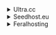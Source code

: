 <details><summary>Ultra.cc</summary>

- Host: `<username>.<hostname>.usbx.me`
- Port: Transmissions' RPC Port as given in your Control Panel
- TLS: Enabled
- Username: `<username>`
- Password: `<password>`

</details>

<details><summary>Seedhost.eu</summary>

```shell
# Grab RPC Port
echo -e "Your Transmission port: \e[31m$(grep '"rpc-port": [0-9]*' ~/.config/transmission-daemon/settings.json | awk -F ': ' '{print $2}' | awk -F ',' '{print $1}')\e[0m"
```

- Host: `<hostname>.seedhost.eu/<username>/transmission/rpc`
- Port: `<RPC Port>`
- TLS: Enabled
- Username: `<username>`
- Password: `<password>`

</details>

<details><summary>Feralhosting</summary>

- Host: `<hostname>.feralhosting.com/<username>/transmission/rpc`
- Port: 9091
- TLS: Enabled
- Password: `<password>`

</details>